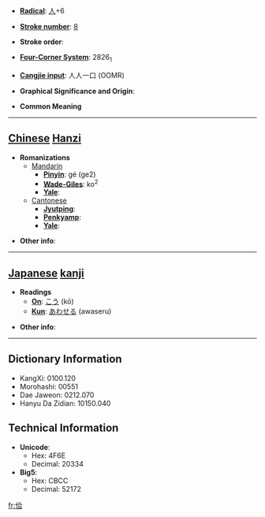 * '''[[Wiktionary:Chinese radical index| Radical]]''': [[Wiktionary:Chinese radical index 人|人]]+6

* '''[[Wiktionary:Chinese total strokes index|Stroke number]]''': [[Wiktionary:Chinese total strokes index 8|8]]

* '''Stroke order''': 

* '''[[Wiktionary:Chinese four corner index|Four-Corner System]]''': 2826<sub>1</sub>

* '''[[Wiktionary:Chinese Cangjie index|Cangjie input]]''': 人人一口 (OOMR)

* '''Graphical Significance and Origin''': 

* '''Common Meaning'''

----

== [[Chinese]] [[Hanzi]] ==

* '''Romanizations'''
** [[Mandarin]]
*** '''[[Pinyin]]''': gé (ge2)
*** '''[[Wade-Giles]]''': ko<sup>2</sup>
*** '''[[Yale]]''': 
**[[Cantonese]]
***'''[[Jyutping]]''':
***'''[[Penkyamp]]''': 
***'''[[Yale]]''': 

* '''Other info''': 

----

== [[Japanese]] [[kanji]] ==

* '''Readings'''
** '''[[On]]''': [[こう]] (kō)
** '''[[Kun]]''': [[あわせる]] (awaseru)

* '''Other info''':  

----

== Dictionary Information ==

* KangXi: 0100.120
* Morohashi: 00551
* Dae Jaweon: 0212.070
* Hanyu Da Zidian: 10150.040

== Technical Information ==

* '''Unicode''':
** Hex: 4F6E
** Decimal: 20334
* '''Big5''':
** Hex: CBCC
** Decimal: 52172

[[fr:佮]]